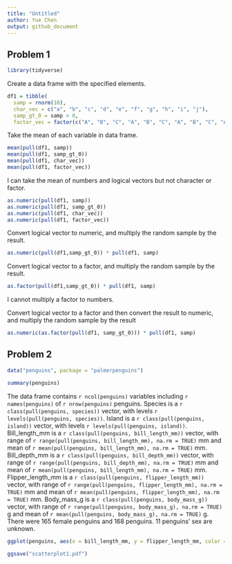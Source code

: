 ```yaml
---
title: "Untitled"
author: Yue Chen
output: github_document
---
```


## Problem 1

```r
library(tidyverse)
```

Create a data frame with the specified elements.

```r
df1 = tibble(
  samp = rnorm(10),
  char_vec = c("a", "b", "c", "d", "e", "f", "g", "h", "i", "j"),
  samp_gt_0 = samp > 0,
  factor_vec = factor(c("A", "B", "C", "A", "B", "C", "A", "B", "C", "A")))   
```

Take the mean of each variable in data frame.

```r
mean(pull(df1, samp))
mean(pull(df1, samp_gt_0))
mean(pull(df1, char_vec))
mean(pull(df1, factor_vec))
```

I can take the mean of numbers and logical vectors but not character or factor.

```r
as.numeric(pull(df1, samp))
as.numeric(pull(df1, samp_gt_0))
as.numeric(pull(df1, char_vec))
as.numeric(pull(df1, factor_vec))
```


Convert logical vector to numeric, and multiply the random sample by the result.

```r
as.numeric(pull(df1,samp_gt_0)) * pull(df1, samp)
```


Convert logical vector to a factor, and multiply the random sample by the result.

```r
as.factor(pull(df1,samp_gt_0)) * pull(df1, samp)
```

I cannot multiply a factor to numbers.

Convert logical vector to a factor and then convert the result to numeric, and multiply the random sample by the result

```r
as.numeric(as.factor(pull(df1, samp_gt_0))) * pull(df1, samp)

```


## Problem 2
```r
data("penguins", package = "palmerpenguins")

```

```r
summary(penguins)
```


The data frame contains `r ncol(penguins)` variables including `r names(penguins)` of `r nrow(penguins)` penguins. Species is a `r class(pull(penguins, species))` vector, with levels `r levels(pull(penguins, species))`. Island is a `r class(pull(penguins, island))` vector, with levels `r levels(pull(penguins, island))`. Bill_length_mm is a `r class(pull(penguins, bill_length_mm))` vector, with range of `r range(pull(penguins, bill_length_mm), na.rm = TRUE)` mm and mean of `r mean(pull(penguins, bill_length_mm), na.rm = TRUE)` mm. Bill_depth_mm is a `r class(pull(penguins, bill_depth_mm))` vector, with range of `r range(pull(penguins, bill_depth_mm), na.rm = TRUE)` mm and mean of `r mean(pull(penguins, bill_length_mm), na.rm = TRUE)` mm. Flipper_length_mm is a `r class(pull(penguins, flipper_length_mm))` vector, with range of `r range(pull(penguins, flipper_length_mm), na.rm = TRUE)` mm and mean of `r mean(pull(penguins, flipper_length_mm), na.rm = TRUE)` mm. Body_mass_g is a `r class(pull(penguins, body_mass_g))` vector, with range of `r range(pull(penguins, body_mass_g), na.rm = TRUE)` g and mean of `r mean(pull(penguins, body_mass_g), na.rm = TRUE)` g.
There were 165 female penguins  and 168 penguins. 11 penguins' sex are unknown. 


```r
ggplot(penguins, aes(x = bill_length_mm, y = flipper_length_mm, color = species)) + geom_point()
```
```r
ggsave("scatterplot1.pdf")
```
